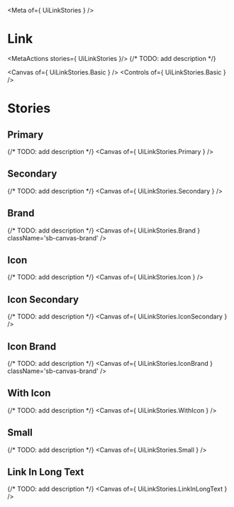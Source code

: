 
<Meta of={ UiLinkStories } />

# Link
<MetaActions stories={ UiLinkStories }/>
{/* TODO: add description */}

<Canvas of={ UiLinkStories.Basic } />
<Controls of={ UiLinkStories.Basic } />

# Stories
## Primary
{/* TODO: add description */}
<Canvas of={ UiLinkStories.Primary } />

## Secondary
{/* TODO: add description */}
<Canvas of={ UiLinkStories.Secondary } />

## Brand
{/* TODO: add description */}
<Canvas
  of={ UiLinkStories.Brand }
  className='sb-canvas-brand'
/>

## Icon
{/* TODO: add description */}
<Canvas of={ UiLinkStories.Icon } />

## Icon Secondary
{/* TODO: add description */}
<Canvas of={ UiLinkStories.IconSecondary } />

## Icon Brand
{/* TODO: add description */}
<Canvas
  of={ UiLinkStories.IconBrand }
  className='sb-canvas-brand'
/>

## With Icon
{/* TODO: add description */}
<Canvas of={ UiLinkStories.WithIcon } />

## Small
{/* TODO: add description */}
<Canvas of={ UiLinkStories.Small } />

## Link In Long Text
{/* TODO: add description */}
<Canvas of={ UiLinkStories.LinkInLongText } />
